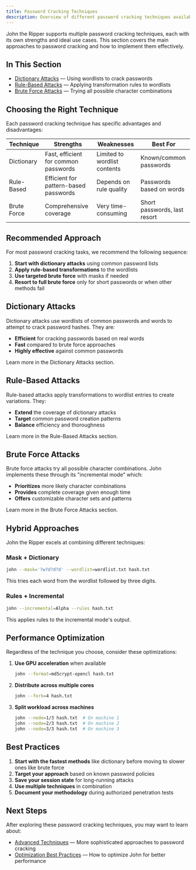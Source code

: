 ```yaml
---
title: Password Cracking Techniques
description: Overview of different password cracking techniques available in John the Ripper
---
```


John the Ripper supports multiple password cracking techniques, each with its own strengths and ideal use cases. This section covers the main approaches to password cracking and how to implement them effectively.

## In This Section

- [Dictionary Attacks](/docs/john-the-ripper/password-cracking-techniques/dictionary-attacks) — Using wordlists to crack passwords
- [Rule-Based Attacks](/docs/john-the-ripper/password-cracking-techniques/rule-based-attacks) — Applying transformation rules to wordlists
- [Brute Force Attacks](/docs/john-the-ripper/password-cracking-techniques/brute-force-attacks) — Trying all possible character combinations

## Choosing the Right Technique

Each password cracking technique has specific advantages and disadvantages:

| Technique | Strengths | Weaknesses | Best For |
|-----------|-----------|------------|----------|
| Dictionary | Fast, efficient for common passwords | Limited to wordlist contents | Known/common passwords |
| Rule-Based | Efficient for pattern-based passwords | Depends on rule quality | Passwords based on words |
| Brute Force | Comprehensive coverage | Very time-consuming | Short passwords, last resort |

## Recommended Approach

For most password cracking tasks, we recommend the following sequence:

1. **Start with dictionary attacks** using common password lists
2. **Apply rule-based transformations** to the wordlists
3. **Use targeted brute force** with masks if needed
4. **Resort to full brute force** only for short passwords or when other methods fail

## Dictionary Attacks

Dictionary attacks use wordlists of common passwords and words to attempt to crack password hashes. They are:

- **Efficient** for cracking passwords based on real words
- **Fast** compared to brute force approaches
- **Highly effective** against common passwords

Learn more in the Dictionary Attacks section.

## Rule-Based Attacks

Rule-based attacks apply transformations to wordlist entries to create variations. They:

- **Extend** the coverage of dictionary attacks
- **Target** common password creation patterns
- **Balance** efficiency and thoroughness

Learn more in the Rule-Based Attacks section.

## Brute Force Attacks

Brute force attacks try all possible character combinations. John implements these through its "incremental mode" which:

- **Prioritizes** more likely character combinations
- **Provides** complete coverage given enough time
- **Offers** customizable character sets and patterns

Learn more in the Brute Force Attacks section.

## Hybrid Approaches

John the Ripper excels at combining different techniques:

### Mask + Dictionary

```bash
john --mask='?w?d?d?d' --wordlist=wordlist.txt hash.txt
```

This tries each word from the wordlist followed by three digits.

### Rules + Incremental

```bash
john --incremental=Alpha --rules hash.txt
```

This applies rules to the incremental mode's output.

## Performance Optimization

Regardless of the technique you choose, consider these optimizations:

1. **Use GPU acceleration** when available
   ```bash
   john --format=md5crypt-opencl hash.txt
   ```

2. **Distribute across multiple cores**
   ```bash
   john --fork=4 hash.txt
   ```

3. **Split workload across machines**
   ```bash
   john --node=1/3 hash.txt  # On machine 1
   john --node=2/3 hash.txt  # On machine 2
   john --node=3/3 hash.txt  # On machine 3
   ```

## Best Practices

1. **Start with the fastest methods** like dictionary before moving to slower ones like brute force
2. **Target your approach** based on known password policies
3. **Save your session state** for long-running attacks
4. **Use multiple techniques** in combination
5. **Document your methodology** during authorized penetration tests

## Next Steps

After exploring these password cracking techniques, you may want to learn about:
- [Advanced Techniques](/docs/john-the-ripper/advanced-techniques) — More sophisticated approaches to password cracking
- [Optimization Best Practices](/docs/john-the-ripper/optimization-best-practices) — How to optimize John for better performance
